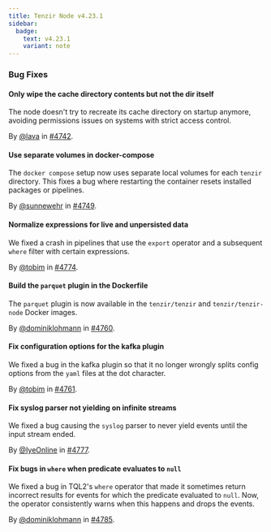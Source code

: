 ```yaml
---
title: Tenzir Node v4.23.1
sidebar:
  badge:
    text: v4.23.1
    variant: note
---
```


### Bug Fixes

#### Only wipe the cache directory contents but not the dir itself

The node doesn't try to recreate its cache directory on startup anymore,
avoiding permissions issues on systems with strict access control.

By [@lava](https://github.com/lava) in [#4742](https://github.com/tenzir/tenzir/pull/4742).

#### Use separate volumes in docker-compose

The `docker compose` setup now uses separate local volumes for each `tenzir` directory. This fixes a bug where restarting the container resets installed packages or pipelines.

By [@sunnewehr](https://github.com/sunnewehr) in [#4749](https://github.com/tenzir/tenzir/pull/4749).

#### Normalize expressions for live and unpersisted data

We fixed a crash in pipelines that use the `export` operator and a subsequent
`where` filter with certain expressions.

By [@tobim](https://github.com/tobim) in [#4774](https://github.com/tenzir/tenzir/pull/4774).

#### Build the `parquet` plugin in the Dockerfile

The `parquet` plugin is now available in the `tenzir/tenzir` and
`tenzir/tenzir-node` Docker images.

By [@dominiklohmann](https://github.com/dominiklohmann) in [#4760](https://github.com/tenzir/tenzir/pull/4760).

#### Fix configuration options for the kafka plugin

We fixed a bug in the kafka plugin so that it no longer wrongly splits config
options from the `yaml` files at the dot character.

By [@tobim](https://github.com/tobim) in [#4761](https://github.com/tenzir/tenzir/pull/4761).

#### Fix syslog parser not yielding on infinite streams

We fixed a bug causing the `syslog` parser to never yield events until the input
stream ended.

By [@IyeOnline](https://github.com/IyeOnline) in [#4777](https://github.com/tenzir/tenzir/pull/4777).

#### Fix bugs in `where` when predicate evaluates to `null`

We fixed a bug in TQL2's `where` operator that made it sometimes return
incorrect results for events for which the predicate evaluated to `null`. Now,
the operator consistently warns when this happens and drops the events.

By [@dominiklohmann](https://github.com/dominiklohmann) in [#4785](https://github.com/tenzir/tenzir/pull/4785).
